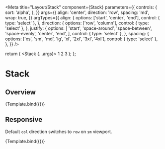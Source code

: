 

<Meta
  title="Layout/Stack"
  component={Stack}
  parameters={{
    controls: {
      sort: 'alpha',
    },
  }}
  args={{
    align: 'center',
    direction: 'row',
    spacing: 'md',
    wrap: true,
  }}
  argTypes={{
    align: {
      options: ['start', 'center', 'end'],
      control: { type: 'select' },
    },
    direction: {
      options: ['row', 'column'],
      control: { type: 'select' },
    },
    justify: {
      options: [
        'start',
        'space-around',
        'space-between',
        'space-evenly',
        'center',
        'end',
      ],
      control: { type: 'select' },
    },
    spacing: {
      options: ['xs', 'sm', 'md', 'lg', 'xl', '2xl', '3xl', '4xl'],
      control: { type: 'select' },
    },
  }}
/>

  return (
    <Stack {...args}>
      <Box w="40px" h="40px" bg="blue.100">
        1
      </Box>
      <Box w="50px" h="50px" bg="green.100">
        2
      </Box>
      <Box w="60px" h="60px" bg="orange.100">
        3
      </Box>
    </Stack>
  );
};

# Stack

## Overview

<Canvas>
  <Story name="Overview">{Template.bind({})}</Story>
</Canvas>

<ArgsTable story="Overview" />

## Responsive

Default `col` direction switches to `row` on `sm` viewport.

<Canvas>
  <Story
    name="Responsive"
    args={{ direction: { xxs: 'column', sm: 'row' } }}
    argTypes={{
      direction: {
        table: {
          disable: true,
        },
      },
    }}
  >
    {Template.bind({})}
  </Story>
</Canvas>
